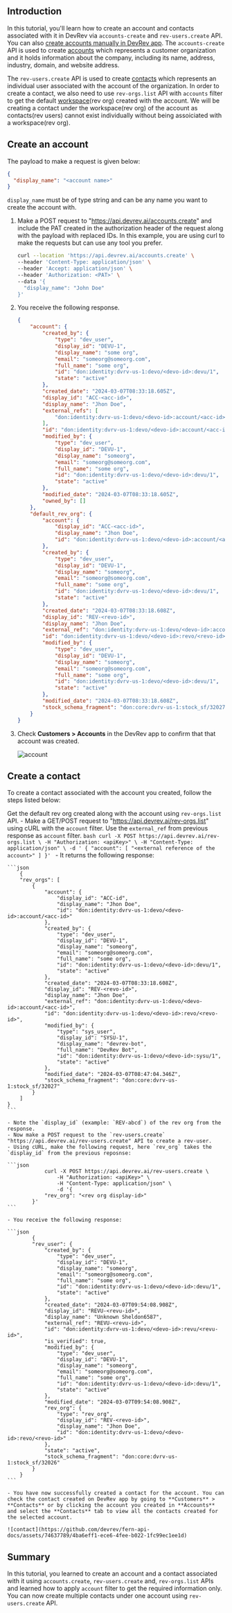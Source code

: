 ## Introduction

In this tutorial, you'll learn how to create an account and contacts associated with it in DevRev via `accounts-create` and `rev-users.create` API. You can also [create accounts manually in DevRev app](https://docs.devrev.ai/product/customers#add-new-customers).
The `accounts-create` API is used to create [accounts](https://docs.devrev.ai/product/grow#-account) which represents a customer organization and it holds information about the company, including its name, address, industry, domain, and website address.

The `rev-users.create` API is used to create [contacts](https://docs.devrev.ai/product/grow#-contact) which represents an individual user associated with the account of the organization. In order to create a contact, we also need to use `rev-orgs.list` API with `accounts` filter to get the default [workspace](https://docs.devrev.ai/product/grow#-workspace)(rev org) created with the account. We will be creating a contact under the workspace(rev org) of the account as contacts(rev users) cannot exist individually without being assoiciated with a workspace(rev org).

## Create an account

The payload to make a request is given below:

```JSON
{
  "display_name": "<account name>"
}
```

`display_name` must be of type string and can be any name you want to create the account with.

1. Make a POST request to "https://api.devrev.ai/accounts.create" and include the PAT created in the authorization header of the request along with the payload with replaced IDs.
In this example, you are using curl to make the requests but can use any tool you prefer.

    ```bash
    curl --location 'https://api.devrev.ai/accounts.create' \
    --header 'Content-Type: application/json' \
    --header 'Accept: application/json' \
    --header 'Authorization: <PAT>' \
    --data '{
      "display_name": "John Doe"
    }'
    ```

2. You receive the following response.

    ```JSON
    {
        "account": {
            "created_by": {
                "type": "dev_user",
                "display_id": "DEVU-1",
                "display_name": "some org",
                "email": "someorg@someorg.com",
                "full_name": "some org",
                "id": "don:identity:dvrv-us-1:devo/<devo-id>:devu/1",
                "state": "active"
            },
            "created_date": "2024-03-07T08:33:18.605Z",
            "display_id": "ACC-<acc-id>",
            "display_name": "Jhon Doe",
            "external_refs": [
                "don:identity:dvrv-us-1:devo/<devo-id>:account/<acc-id>"
            ],
            "id": "don:identity:dvrv-us-1:devo/<devo-id>:account/<acc-id>",
            "modified_by": {
                "type": "dev_user",
                "display_id": "DEVU-1",
                "display_name": "someorg",
                "email": "someorg@someorg.com",
                "full_name": "some org",
                "id": "don:identity:dvrv-us-1:devo/<devo-id>:devu/1",
                "state": "active"
            },
            "modified_date": "2024-03-07T08:33:18.605Z",
            "owned_by": []
        },
        "default_rev_org": {
            "account": {
                "display_id": "ACC-<acc-id>",
                "display_name": "Jhon Doe",
                "id": "don:identity:dvrv-us-1:devo/<devo-id>:account/<acc-id>"
            },
            "created_by": {
                "type": "dev_user",
                "display_id": "DEVU-1",
                "display_name": "someorg",
                "email": "someorg@someorg.com",
                "full_name": "some org",
                "id": "don:identity:dvrv-us-1:devo/<devo-id>:devu/1",
                "state": "active"
            },
            "created_date": "2024-03-07T08:33:18.608Z",
            "display_id": "REV-<revo-id>",
            "display_name": "Jhon Doe",
            "external_ref": "don:identity:dvrv-us-1:devo/<devo-id>:account/<acc-id>",
            "id": "don:identity:dvrv-us-1:devo/<devo-id>:revo/<revo-id>",
            "modified_by": {
                "type": "dev_user",
                "display_id": "DEVU-1",
                "display_name": "someorg",
                "email": "someorg@someorg.com",
                "full_name": "some org",
                "id": "don:identity:dvrv-us-1:devo/<devo-id>:devu/1",
                "state": "active"
            },
            "modified_date": "2024-03-07T08:33:18.608Z",
            "stock_schema_fragment": "don:core:dvrv-us-1:stock_sf/32027"
        }
    }
    ```

3. Check **Customers > Accounts** in the DevRev app to confirm that that account was created.

    ![account](https://github.com/devrev/fern-api-docs/assets/74637789/fc14cbdc-bd1d-4411-a5cb-1933fe99cc56)

## Create a contact

To create a contact associated with the account you created, follow the steps listed below:

Get the default rev org created along with the account using `rev-orgs.list` API. 
    - Make a GET/POST request to "https://api.devrev.ai/rev-orgs.list" using cURL with the `account` filter. Use the `external_ref` from previous response as `account` filter.
    ```bash
           curl -X POST https://api.devrev.ai/rev-orgs.list \
         -H "Authorization: <apiKey>" \
         -H "Content-Type: application/json" \
         -d '
        {
         "account": [
            "<external reference of the account>"
          ]
        }'
    ```
    - It returns the following response:

    ```json
        {
        "rev_orgs": [
            {
                "account": {
                    "display_id": "ACC-id",
                    "display_name": "Jhon Doe",
                    "id": "don:identity:dvrv-us-1:devo/<devo-id>:account/<acc-id>"
                },
                "created_by": {
                    "type": "dev_user",
                    "display_id": "DEVU-1",
                    "display_name": "someorg",
                    "email": "someorg@someorg.com",
                    "full_name": "some org",
                    "id": "don:identity:dvrv-us-1:devo/<devo-id>:devu/1",
                    "state": "active"
                },
                "created_date": "2024-03-07T08:33:18.608Z",
                "display_id": "REV-<revo-id>",
                "display_name": "Jhon Doe",
                "external_ref": "don:identity:dvrv-us-1:devo/<devo-id>:account/<acc-id>",
                "id": "don:identity:dvrv-us-1:devo/<devo-id>:revo/<revo-id>",
                "modified_by": {
                    "type": "sys_user",
                    "display_id": "SYSU-1",
                    "display_name": "devrev-bot",
                    "full_name": "DevRev Bot",
                    "id": "don:identity:dvrv-us-1:devo/<devo-id>:sysu/1",
                    "state": "active"
                },
                "modified_date": "2024-03-07T08:47:04.346Z",
                "stock_schema_fragment": "don:core:dvrv-us-1:stock_sf/32027"
            }
        ]
    }
    ```

    - Note the `display_id` (example: `REV-abcd`) of the rev org from the response. 
    - Now make a POST request to the `rev-users.create` "https://api.devrev.ai/rev-users.create" API to create a rev-user.
    - Using cURL, make the following request, here `rev_org` takes the `display_id` from the previous reposnse:

    ```json
                curl -X POST https://api.devrev.ai/rev-users.create \
                    -H "Authorization: <apiKey>" \
                    -H "Content-Type: application/json" \
                    -d '{
                "rev_org": "<rev org display-id>"
            }'
    ```

    - You receive the following response:

    ```json
            {
            "rev_user": {
                "created_by": {
                    "type": "dev_user",
                    "display_id": "DEVU-1",
                    "display_name": "someorg",
                    "email": "someorg@someorg.com",
                    "full_name": "some org",
                    "id": "don:identity:dvrv-us-1:devo/<devo-id>:devu/1",
                    "state": "active"
                },
                "created_date": "2024-03-07T09:54:08.908Z",
                "display_id": "REVU-<revu-id>",
                "display_name": "Unknown Sheldon6587",
                "external_ref": "REVU-<revu-id>",
                "id": "don:identity:dvrv-us-1:devo/<devo-id>:revu/<revu-id>",
                "is_verified": true,
                "modified_by": {
                    "type": "dev_user",
                    "display_id": "DEVU-1",
                    "display_name": "someorg",
                    "email": "someorg@someorg.com",
                    "full_name": "some org",
                    "id": "don:identity:dvrv-us-1:devo/<devo-id>:devu/1",
                    "state": "active"
                },
                "modified_date": "2024-03-07T09:54:08.908Z",
                "rev_org": {
                    "type": "rev_org",
                    "display_id": "REV-<revo-id>",
                    "display_name": "Jhon Doe",
                    "id": "don:identity:dvrv-us-1:devo/<devo-id>:revo/<revo-id>"
                },
                "state": "active",
                "stock_schema_fragment": "don:core:dvrv-us-1:stock_sf/32026"
            }
        }
    ```

    - You have now successfully created a contact for the account. You can check the contact created on DevRev app by going to **Customers** > **Contacts** or by clicking the account you created in **Accounts** and select the **Contacts** tab to view all the contacts created for the selected account.
    
    ![contact](https://github.com/devrev/fern-api-docs/assets/74637789/4ba6eff1-ece6-4fee-b022-1fc99ec1ee1d)

## Summary

In this tutorial, you learned to create an account and a contact associated with it using  `accounts.create`, `rev-users.create` and, `rev-orgs.list` APIs and learned how to apply `account` filter to get the required information only. You can now create multiple contacts under one account using `rev-users.create` API.